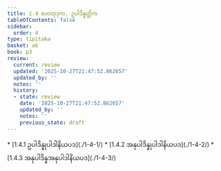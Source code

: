 ```yaml
---
title: 1.4 ဟေတုဒုက, ဥပါဒိန္နတ္တိက
tableOfContents: false
sidebar:
  order: 4
type: tipitaka
basket: ab
book: p3
review:
  current: review
  updated: '2025-10-27T21:47:52.862657'
  updated_by: ''
  notes: ''
  history:
  - state: review
    date: '2025-10-27T21:47:52.862657'
    updated_by: ''
    notes: ''
    previous_state: draft
---
```



<ReviewStatus review={frontmatter.review} showDetails={true} />

<HypothesisAnnotation frontmatter={frontmatter} />

<DynamicBreadcrumb />



<TableOfContents book="p3" section="1.4">
* [1.4.1 ဥပါဒိန္နုပါဒါနိယပဒ](./1-4-1/)
* [1.4.2 အနုပါဒိန္နုပါဒါနိယပဒ](./1-4-2/)
* [1.4.3 အနုပါဒိန္နအနုပါဒါနိယပဒ](./1-4-3/)
</TableOfContents>